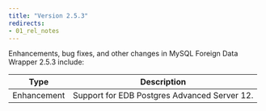 ```yaml
---
title: "Version 2.5.3"
redirects:
- 01_rel_notes
---
```



Enhancements, bug fixes, and other changes in MySQL Foreign Data Wrapper 2.5.3 include:

| Type | Description |
| ---- |------------ |
| Enhancement | Support for EDB Postgres Advanced Server 12. |


